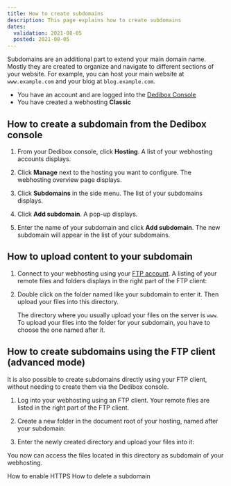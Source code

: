 ```yaml
---
title: How to create subdomains
description: This page explains how to create subdomains
dates:
  validation: 2021-08-05
  posted: 2021-08-05
---
```


Subdomains are an additional part to extend your main domain name. Mostly they are created to organize and navigate to different sections of your website. For example, you can host your main website at `www.example.com` and your blog at `blog.example.com`.

<Message type="requirement">

  - You have an account and are logged into the [Dedibox Console](https://console.online.net)
  - You have created a webhosting **Classic**

</Message>


## How to create a subdomain from the Dedibox console 

1. From your Dedibox console, click **Hosting**. A list of your webhosting accounts displays.

2. Click **Manage** next to the hosting you want to configure. The webhosting overview page displays.

3. Click **Subdomains** in the side menu. The list of your subdomains displays.

4. Click **Add subdomain**. A pop-up displays.

5. Enter the name of your subdomain and click **Add subdomain**. The new subdomain will appear in the list of your subdomains.

## How to upload content to your subdomain

1. Connect to your webhosting using your [FTP account](/webhosting/classic/concepts#ftp-account). A listing of your remote files and folders displays in the right part of the FTP client:

    <Lightbox src="scaleway_subdomain_ftp.png" width="" />

2. Double click on the folder named like your subdomain to enter it. Then upload your files into this directory.

    <Message type="tip">

    The directory where you usually upload your files on the server is `www`. To upload your files into the folder for your subdomain, you have to choose the one named after it.

    </Message>

## How to create subdomains using the FTP client (advanced mode)

It is also possible to create subdomains directly using your FTP client, without needing to create them via the Dedibox console. 

1. Log into your webhosting using an FTP client. Your remote files are listed in the right part of the FTP client.

    <Lightbox src="scaleway_subdomain_01.png" width="" />

2. Create a new folder in the document root of your hosting, named after your subdomain:

    <Lightbox src="scaleway_subdomain_02.png" width="" />

3. Enter the newly created directory and upload your files into it: 

    <Lightbox src="scaleway_subdomain_03.png" width="" />

You now can access the files located in this directory as subdomain of your webhosting. 

<Navigation title="See Also">
  <PreviousButton to="/webhosting/classic/how-to/enable-https/">How to enable HTTPS</PreviousButton>
  <NextButton to="/webhosting/classic/how-to/delete-subdomain">How to delete a subdomain</NextButton>
</Navigation>
